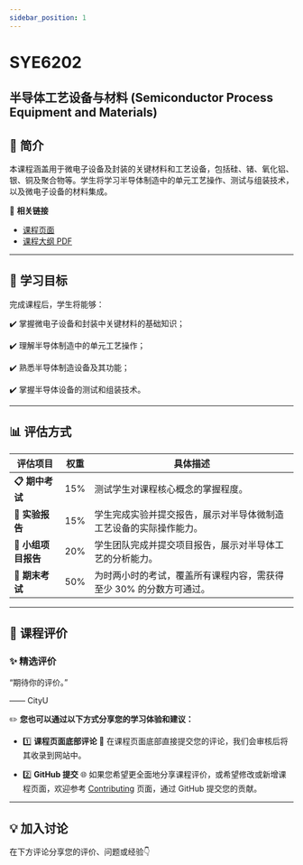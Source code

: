 ```yaml
---
sidebar_position: 1
---
```


# SYE6202
## 半导体工艺设备与材料 (Semiconductor Process Equipment and Materials)

## **📘 简介**
本课程涵盖用于微电子设备及封装的关键材料和工艺设备，包括硅、锗、氧化铝、银、铜及聚合物等。学生将学习半导体制造中的单元工艺操作、测试与组装技术，以及微电子设备的材料集成。

🔗 **相关链接**
- [课程页面](https://www.cityu.edu.hk/catalogue/pg/202526/course/SYE6202.htm)
- [课程大纲 PDF](https://www.cityu.edu.hk/catalogue/pg/202526/course/SYE6202.pdf)

---

## **🎯 学习目标**

完成课程后，学生将能够：

✔️ 掌握微电子设备和封装中关键材料的基础知识；

✔️ 理解半导体制造中的单元工艺操作；

✔️ 熟悉半导体制造设备及其功能；

✔️ 掌握半导体设备的测试和组装技术。

---

## **📊 评估方式**

| **评估项目**           | **权重** | **具体描述**                                                                                       |
|-----------------------|---------|---------------------------------------------------------------------------------------------------|
| **📋 期中考试**         | 15%      | 测试学生对课程核心概念的掌握程度。                                                                     |
| **📂 实验报告**         | 15%      | 学生完成实验并提交报告，展示对半导体微制造工艺设备的实际操作能力。                                           |
| **📂 小组项目报告**      | 20%      | 学生团队完成并提交项目报告，展示对半导体工艺的分析能力。                                                 |
| **📝 期末考试**         | 50%      | 为时两小时的考试，覆盖所有课程内容，需获得至少 30% 的分数方可通过。                                          |

---

## **💬 课程评价**

### ✨ **精选评价**
<div className={commentStyles.commentBox}>
    <p className={commentStyles.commentText}>
        “期待你的评价。”
    </p>
    <p className={commentStyles.commentAuthor}>—— CityU</p>
</div>

✏️ **您也可以通过以下方式分享您的学习体验和建议：**

- 1️⃣ **课程页面底部评论**
💬 在课程页面底部直接提交您的评论，我们会审核后将其收录到网站中。

- 2️⃣ **GitHub 提交**
🌐 如果您希望更全面地分享课程评价，或希望修改或新增课程页面，欢迎参考 [Contributing](/contributing) 页面，通过 GitHub 提交您的贡献。

---

## **💡 加入讨论**

在下方评论分享您的评价、问题或经验👇
<Utterances />